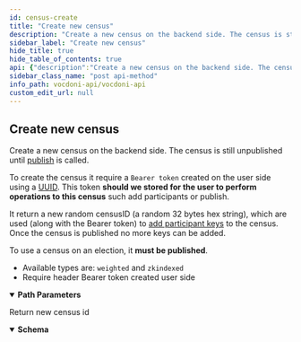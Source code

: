 ```yaml
---
id: census-create
title: "Create new census"
description: "Create a new census on the backend side. The census is still unpublished until [publish](census-publish) is"
sidebar_label: "Create new census"
hide_title: true
hide_table_of_contents: true
api: {"description":"Create a new census on the backend side. The census is still unpublished until [publish](census-publish) is \ncalled.  \n\nTo create the census it require a `Bearer token` created on the user side using a \n[UUID](https://en.wikipedia.org/wiki/Universally_unique_identifier). This token **should we stored for the user \nto perform operations to this census** such add participants or publish.\n\nIt return a new random censusID (a random 32 bytes hex string), which are used (along with the Bearer token) to \n[add participant keys](census-add-participants) to the census. Once the census is published no more keys can be \nadded.\n\nTo use a census on an election, it **must be published**.\n\n- Available types are: `weighted` and `zkindexed`\n- Require header Bearer token created user side","operationId":"censusCreate","tags":["Censuses"],"security":[{"bearerAuth":[]}],"parameters":[{"name":"type","in":"path","description":"Census types","required":true,"schema":{"type":"string","enum":["weighted","zkindexed"],"example":"weighted"}}],"responses":{"200":{"description":"Return new census id","content":{"application/json":{"schema":{"type":"object","properties":{"censusId":{"type":"string","description":"Random 32 bytes hex string","example":"b547a9c83ad7d61b568cf10ebbb25338d680810fa219fa69477cfbd860b386c2"}}}}}}},"method":"post","path":"/censuses/{type}","servers":[{"url":"https://api-dev.vocdoni.net/v2/"}],"securitySchemes":{"bearerAuth":{"type":"http","scheme":"bearer"}},"info":{"version":"2.0.0","title":"Vocdoni API","description":"The Vocdoni API is a REST API that substitutes the previous RPCs in order to make it easier for  developers/integrators to build on top of the voting protocol. This API facilitates creating votings using Vocdoni,  without the hassle of learning a complex blockchain platform, allowing to perform all the features that enable the  voting protocol such as creating an account, entity, voting process, census & vote, abstracting as much as possible  the complexity and offering simple and straightforward methods to perform those actions. \nYou can review the API endpoints documentation in this section, the main entities are:\n- [**Chain**](chain): The Vocdoni blockchain is named Vochain. It is a Byzantine fault-tolerant network based on Tendermint that  executes the Vocdoni Protocol logic represented as a state machine. Its main purpose is to register votes in a  decentralized and verifiable format. In those endpoints, you can consult the state of the chain, transactions costs,  list organizations and get more Vochain info.\n- [**Accounts**](accounts): Identified by an Ethereum like address. An account can create and manage elections, transfer tokens,  give power to other accounts on his behalf (delegates) and manage its metadata.\n- [**Elections**](elections): Is a rule-set of options and requirements for creating a process in which people vote a series of  options. To know more about the params of an election and its lifecycle go [here](../get-started/intro#23-elections).  In this section you will find all information related to an election as its information, election keys, submitted  votes & how to create a new election.\n- [**Censuses**](censuses): The census is a key component of any voting process. It specifies the set of users (identified by a  public key or address) eligible for participating in an election. To understand more about the Censuses you can  check [here](../get-started/intro#21-the-census). Here you will be able to get censuses information like the Merkle  root, total weight & size, import/export the censuses and create new ones.\n- [**Votes**](votes): All the information related to the vote issued by a participant in a vote, you can check the validity of  the vote, consult your information and send a vote."},"postman":{"name":"Create new census","description":{"content":"Create a new census on the backend side. The census is still unpublished until [publish](census-publish) is \ncalled.  \n\nTo create the census it require a `Bearer token` created on the user side using a \n[UUID](https://en.wikipedia.org/wiki/Universally_unique_identifier). This token **should we stored for the user \nto perform operations to this census** such add participants or publish.\n\nIt return a new random censusID (a random 32 bytes hex string), which are used (along with the Bearer token) to \n[add participant keys](census-add-participants) to the census. Once the census is published no more keys can be \nadded.\n\nTo use a census on an election, it **must be published**.\n\n- Available types are: `weighted` and `zkindexed`\n- Require header Bearer token created user side","type":"text/plain"},"url":{"path":["censuses",":type"],"host":["{{baseUrl}}"],"query":[],"variable":[{"disabled":false,"description":{"content":"(Required) Census types","type":"text/plain"},"type":"any","value":"","key":"type"}]},"header":[{"key":"Accept","value":"application/json"}],"method":"POST","auth":{"type":"bearer","bearer":[{"type":"any","value":"<Bearer Token>","key":"token"}]}}}
sidebar_class_name: "post api-method"
info_path: vocdoni-api/vocdoni-api
custom_edit_url: null
---
```



## Create new census



Create a new census on the backend side. The census is still unpublished until [publish](census-publish) is 
called.  

To create the census it require a `Bearer token` created on the user side using a 
[UUID](https://en.wikipedia.org/wiki/Universally_unique_identifier). This token **should we stored for the user 
to perform operations to this census** such add participants or publish.

It return a new random censusID (a random 32 bytes hex string), which are used (along with the Bearer token) to 
[add participant keys](census-add-participants) to the census. Once the census is published no more keys can be 
added.

To use a census on an election, it **must be published**.

- Available types are: `weighted` and `zkindexed`
- Require header Bearer token created user side

<details style={{"marginBottom":"1rem"}} data-collapsed={false} open={true}><summary style={{}}><strong>Path Parameters</strong></summary><div><ul><ParamsItem className={"paramsItem"} param={{"name":"type","in":"path","description":"Census types","required":true,"schema":{"type":"string","enum":["weighted","zkindexed"],"example":"weighted"}}}></ParamsItem></ul></div></details><div><ApiTabs><TabItem label={"200"} value={"200"}><div>

Return new census id

</div><div><MimeTabs schemaType={"response"}><TabItem label={"application/json"} value={"application/json"}><SchemaTabs><TabItem label={"Schema"} value={"Schema"}><details style={{}} data-collapsed={false} open={true}><summary style={{"textAlign":"left"}}><strong>Schema</strong></summary><div style={{"textAlign":"left","marginLeft":"1rem"}}></div><ul style={{"marginLeft":"1rem"}}><SchemaItem collapsible={false} name={"censusId"} required={false} deprecated={undefined} schemaDescription={"Random 32 bytes hex string"} schemaName={"string"} qualifierMessage={undefined} defaultValue={undefined}></SchemaItem></ul></details></TabItem><TabItem label={"Example (from schema)"} value={"Example (from schema)"}><ResponseSamples responseExample={"{\n  \"censusId\": \"b547a9c83ad7d61b568cf10ebbb25338d680810fa219fa69477cfbd860b386c2\"\n}"} language={"json"}></ResponseSamples></TabItem></SchemaTabs></TabItem></MimeTabs></div></TabItem></ApiTabs></div>
      